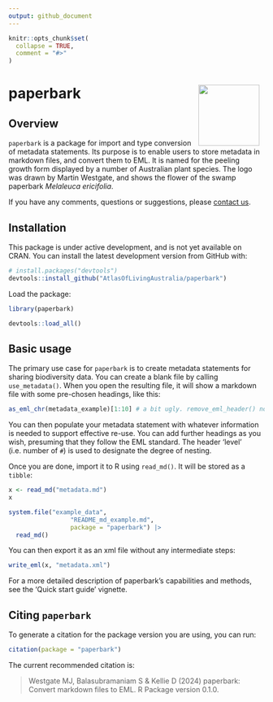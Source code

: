 ```yaml
---
output: github_document
---
```


<!-- README.md is generated from README.Rmd. Please edit that file -->

```r
knitr::opts_chunk$set(
  collapse = TRUE,
  comment = "#>"
)
```

# paperbark <img src="man/figures/logo.png" align="right" style="margin: 0px 10px 0px 10px;" alt="" width="120"/><br>

## Overview

`paperbark` is a package for import and type conversion of metadata statements. 
Its purpose is to enable users to store metadata in markdown files, and convert
them to EML. It is named for the peeling growth form displayed by a number of 
Australian plant species. The logo was drawn by Martin Westgate, and shows the 
flower of the swamp paperbark _Melaleuca ericifolia_.

If you have any comments, questions or suggestions, please [contact us](mailto:support@ala.org.au).
 
## Installation
This package is under active development, and is not yet available on CRAN. You
can install the latest development version from GitHub with:

```r
# install.packages("devtools")
devtools::install_github("AtlasOfLivingAustralia/paperbark")
```

Load the package:

```r
library(paperbark)
```

```r
devtools::load_all()
```

## Basic usage

The primary use case for `paperbark` is to create metadata statements for 
sharing biodiversity data. You can create a blank file by calling 
`use_metadata()`. When you open the resulting file, it will show a markdown file
with some pre-chosen headings, like this:

```r
as_eml_chr(metadata_example)[1:10] # a bit ugly. remove_eml_header() not working
```

You can then populate your metadata statement with whatever 
information is needed to support effective re-use. You can add further headings 
as you wish, presuming that they follow the EML standard. The header 'level' 
(i.e. number of `#`) is used to designate the degree of nesting.

Once you are done, import it to R using `read_md()`. It will be stored as a 
`tibble`:

```r
x <- read_md("metadata.md")
x 
```


```r
system.file("example_data", 
                 "README_md_example.md", 
                 package = "paperbark") |>
  read_md()
```

You can then export it as an xml file without any intermediate steps:

```r
write_eml(x, "metadata.xml")
```

For a more detailed description of paperbark's capabilities and methods, see the 
'Quick start guide' vignette.

## Citing `paperbark`
To generate a citation for the package version you are using, you can run:

```r
citation(package = "paperbark")
```

The current recommended citation is:

> Westgate MJ, Balasubramaniam S & Kellie D (2024) paperbark: Convert markdown files
to EML. R Package version 0.1.0.
